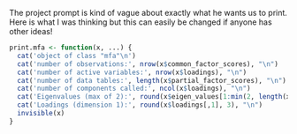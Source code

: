 The project prompt is kind of vague about exactly what he wants us to print. Here is what I was thinking but this can easily be changed if anyone has other ideas!
```r
print.mfa <- function(x, ...) {
  cat('object of class "mfa"\n')
  cat('number of observations:', nrow(x$common_factor_scores), "\n")
  cat('number of active variables:', nrow(x$loadings), "\n")
  cat('number of data tables:', length(x$partial_factor_scores), "\n")
  cat('number of components called:', ncol(x$loadings), "\n")
  cat('Eigenvalues (max of 2):', round(x$eigen_values[1:min(2, length(x$eigen_values))], 3), "\n")
  cat('Loadings (dimension 1):', round(x$loadings[,1], 3), "\n")
  invisible(x)
}
```

